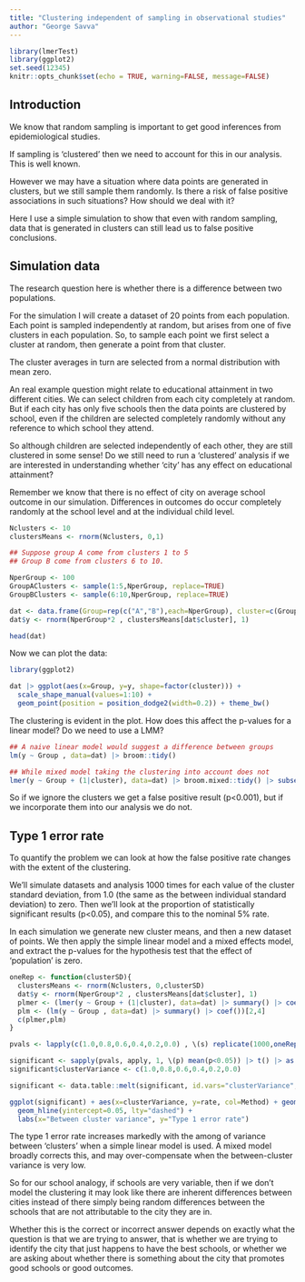 ```yaml
---
title: "Clustering independent of sampling in observational studies"
author: "George Savva"
---
```


```r
library(lmerTest)
library(ggplot2)
set.seed(12345)
knitr::opts_chunk$set(echo = TRUE, warning=FALSE, message=FALSE)
```

## Introduction

We know that random sampling is important to get good inferences from epidemiological studies.  

If sampling is 'clustered' then we need to account for this in our analysis.  This is well known.

However we may have a situation where data points are generated in clusters, but we still sample them randomly.  Is there a risk of false positive associations in such situations?  How should we deal with it?

Here I use a simple simulation to show that even with random sampling, data that is generated in clusters can still lead us to false positive conclusions.

## Simulation data 

The research question here is whether there is a difference between two populations.

For the simulation I will create a dataset of 20 points from each population.  Each point is sampled independently at random, but arises from one of five clusters in each population.  So, to sample each point we first select a cluster at random, then generate a point from that cluster.

The cluster averages in turn are selected from a normal distribution with mean zero.

An real example question might relate to educational attainment in two different cities.  We can select children from each city completely at random.  But if each city has only five schools then the data points are clustered by school, even if the children are selected completely randomly without any reference to which school they attend.

So although children are selected independently of each other, they are still clustered in some sense!  Do we still need to run a 'clustered' analysis if we are interested in understanding whether 'city' has any effect on educational attainment?

Remember we know that there is no effect of city on average school outcome in our simulation.  Differences in outcomes do occur completely randomly at the school level and at the individual child level.


```r

Nclusters <- 10
clustersMeans <- rnorm(Nclusters, 0,1)

## Suppose group A come from clusters 1 to 5
## Group B come from clusters 6 to 10.

NperGroup <- 100
GroupAClusters <- sample(1:5,NperGroup, replace=TRUE)
GroupBClusters <- sample(6:10,NperGroup, replace=TRUE)

dat <- data.frame(Group=rep(c("A","B"),each=NperGroup), cluster=c(GroupAClusters, GroupBClusters))
dat$y <- rnorm(NperGroup*2 , clustersMeans[dat$cluster], 1)

head(dat)

```

Now we can plot the data:

```r
library(ggplot2)

dat |> ggplot(aes(x=Group, y=y, shape=factor(cluster))) + 
  scale_shape_manual(values=1:10) + 
  geom_point(position = position_dodge2(width=0.2)) + theme_bw()
```

The clustering is evident in the plot.  How does this affect the p-values for a linear model?  Do we need to use a LMM?

```r


## A naive linear model would suggest a difference between groups
lm(y ~ Group , data=dat) |> broom::tidy()

## While mixed model taking the clustering into account does not
lmer(y ~ Group + (1|cluster), data=dat) |> broom.mixed::tidy() |> subset(effect=="fixed")

```

So if we ignore the clusters we get a false positive result (p<0.001), but if we incorporate them into our analysis we do not.

## Type 1 error rate

To quantify the problem we can look at how the false positive rate changes with the extent of the clustering.

We'll simulate datasets and analysis 1000 times for each value of the cluster standard deviation, from 1.0 (the same as the between individual standard deviation) to zero. Then we'll look at the proportion of statistically significant results (p<0.05), and compare this to the nominal 5% rate.

In each simulation we generate new cluster means, and then a new dataset of points.  We then apply the simple linear model and a mixed effects model, and extract the p-values for the hypothesis test that the effect of 'population' is zero.

```r

oneRep <- function(clusterSD){
  clustersMeans <- rnorm(Nclusters, 0,clusterSD)
  dat$y <- rnorm(NperGroup*2 , clustersMeans[dat$cluster], 1)
  plmer <- (lmer(y ~ Group + (1|cluster), data=dat) |> summary() |> coef())[2,5]
  plm <- (lm(y ~ Group , data=dat) |> summary() |> coef())[2,4]
  c(plmer,plm)
}

pvals <- lapply(c(1.0,0.8,0.6,0.4,0.2,0.0) , \(s) replicate(1000,oneRep(s)))

significant <- sapply(pvals, apply, 1, \(p) mean(p<0.05)) |> t() |> as.data.frame() |> setNames(c("Mixed model", "Simple Linear model"))
significant$clusterVariance <- c(1.0,0.8,0.6,0.4,0.2,0.0)

significant <- data.table::melt(significant, id.vars="clusterVariance", variable.name="Method", value.name="rate")

ggplot(significant) + aes(x=clusterVariance, y=rate, col=Method) + geom_point() + geom_line() + 
  geom_hline(yintercept=0.05, lty="dashed") + 
  labs(x="Between cluster variance", y="Type 1 error rate")

```

The type 1 error rate increases markedly with the among of variance between 'clusters' when a simple linear model is used.  A mixed model broadly corrects this, and may over-compensate when the between-cluster variance is very low.

So for our school analogy, if schools are very variable, then if we don't model the clustering it may look like there are inherent differences between cities instead of there simply being random differences between the schools that are not attributable to the city they are in.

Whether this is the correct or incorrect answer depends on exactly what the question is that we are trying to answer, that is whether we are trying to identify the city that just happens to have the best schools, or whether we are asking about whether there is something about the city that promotes good schools or good outcomes.

